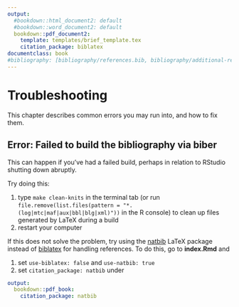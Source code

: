 ```yaml
---
output:
  #bookdown::html_document2: default
  #bookdown::word_document2: default
  bookdown::pdf_document2: 
    template: templates/brief_template.tex
    citation_package: biblatex
documentclass: book
#bibliography: [bibliography/references.bib, bibliography/additional-references.bib]
---
```

  
# Troubleshooting

This chapter describes common errors you may run into, and how to fix them.

## Error: Failed to build the bibliography via biber
This can happen if you've had a failed build, perhaps in relation to RStudio shutting down abruptly.

Try doing this:

1. type `make clean-knits` in the terminal tab (or run `file.remove(list.files(pattern = "*.(log|mtc|maf|aux|bbl|blg|xml)"))` in the R console) to clean up files generated by LaTeX during a build
2. restart your computer 

If this does not solve the problem, try using the [natbib](https://www.overleaf.com/learn/latex/Bibliography_management_with_natbib) LaTeX package instead of [biblatex](https://www.overleaf.com/learn/latex/Articles/Getting_started_with_BibLaTeX) for handling references.
To do this, go to **index.Rmd** and 

1. set `use-biblatex: false` and `use-natbib: true`
2. set `citation_package: natbib` under 

```yaml
output:
  bookdown::pdf_book:
    citation_package: natbib
```
